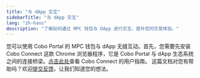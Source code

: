 ```yaml
---
title: "与 dApp 交互"
sidebarTitle: "与 dApp 交互"
lang: "zh-hans"
description: "了解如何通过 MPC 钱包与 DApp 进行交互，提升您的交易体验。"
---
```


您可以使用 Cobo Portal 的 MPC 钱包与 dApp 无缝互动。首先，您需要先安装 Cobo Connect 这款 Chrome 浏览器程序，它是 Cobo Portal 与 dApp 生态系统之间的连接桥梁。[点击此处](/cn/cobo-connect/set-up)查看 Cobo Connect 的用户指南。
<Tip>这篇文档对您有帮助吗？欢迎[提交反馈](https://forms.zohopublic.com/cobo/form/DocumentFeedbackForm/formperma/QvLOhxJv1_JMsJ-1dleZ8Itb_7rzN-LtgvsDdxosoVI)，让我们知道您的想法。</Tip>

